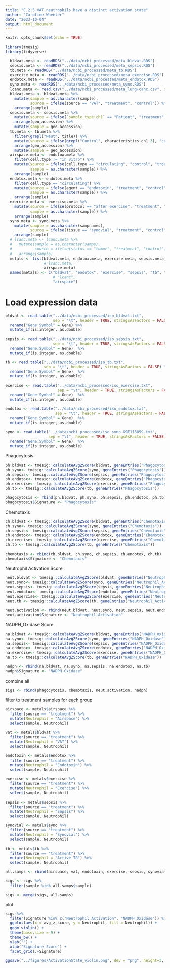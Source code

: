 ```yaml
---
title: "C.2.5 VAT neutrophils have a distinct activation state"
author: "Caroline Wheeler"
date: "2023-10-04"
output: html_document
---
```


```r
knitr::opts_chunk$set(echo = TRUE)

library(tmesig)
library(tidyverse)
```

```r
  bldvat.meta <- readRDS("../data/ncbi_processed/meta_bldvat.RDS")
  sepsis.meta <- readRDS("../data/ncbi_processed/meta_sepsis.RDS")
  tb.meta <- readRDS("../data/ncbi_processed/meta_tb.RDS")
  exercise.meta <- readRDS("../data/ncbi_processed/meta_exercise.RDS")
  endotox.meta <- readRDS("../data/ncbi_processed/meta_endotox.RDS")
  syno.meta <- readRDS("../data/ncbi_processed/meta_syno.RDS")
  lcanc.meta <- read.csv("../data/ncbi_processed/meta_lung-canc.csv", stringsAsFactors = F)
  bldvat.meta <- bldvat.meta %>%
    mutate(sample = as.character(sample),
           source = ifelse(source == "VAT", "treatment", "control")) %>%
    arrange(sample)
  sepsis.meta <- sepsis.meta %>%
    mutate(source = ifelse(`sample_type:ch1` == "Patient", "treatment", "control")) %>%
    arrange(geo_accession) %>%
    mutate(sample = geo_accession)
  tb.meta <- tb.meta %>%
    filter(grepl("Neut", title)) %>%
    mutate(source = ifelse(grepl("Control", characteristics_ch1.3), "control", "treatment")) %>%
    arrange(geo_accession) %>%
    mutate(sample = geo_accession)
  airspace.meta <- endotox.meta %>%
    filter(cell.type != "in vitro") %>%
    mutate(source = ifelse(cell.type == "circulating", "control", "treatment"),
           sample = as.character(sample)) %>%
    arrange(sample)
  endotox.meta <- endotox.meta %>%
    filter(cell.type == "circulating") %>%
    mutate(source = ifelse(agent == "endotoxin", "treatment", "control"),
           sample = as.character(sample)) %>%
    arrange(sample)
  exercise.meta <- exercise.meta %>%
    mutate(source = ifelse(protocol == "after exercise", "treatment", "control"),
           sample = as.character(sample)) %>%
    arrange(sample)
  syno.meta <- syno.meta %>%
    mutate(sample = as.character(sampnames),
           source = ifelse(tissue == "synovial", "treatment", "control")) %>%
    arrange(sample)
  # lcanc.meta <- lcanc.meta %>%
  #   mutate(sample = as.character(samps),
  #          source = ifelse(status == "tumor", "treatment", "control")) %>%
  #   arrange(sample)
  metals <- list(bldvat.meta, endotox.meta, exercise.meta, sepsis.meta, tb.meta, syno.meta,
                 # lcanc.meta,
                 airspace.meta)
  names(metals) <- c("bldvat", "endotox", "exercise", "sepsis", "tb", "syno",
                     # "lcanc",
                     "airspace")
```

# Load expression data 
```r
bldvat <- read.table("../data/ncbi_processed/iso_bldvat.txt", 
                     sep = "\t", header = TRUE, stringsAsFactors = FALSE) %>%
  rename("Gene.Symbol" = Gene) %>%
  mutate_if(is.integer, as.double)

sepsis <- read.table("../data/ncbi_processed/iso_sepsis.txt",
                     sep = "\t", header = TRUE, stringsAsFactors = FALSE) %>%
  rename("Gene.Symbol" = Gene)  %>%
  mutate_if(is.integer, as.double)

tb <- read.table("../data/ncbi_processed/iso_tb.txt",
                 sep = "\t", header = TRUE, stringsAsFactors = FALSE) %>%
  rename("Gene.Symbol" = Gene)  %>%
  mutate_if(is.integer, as.double)

exercise <- read.table("../data/ncbi_processed/iso_exercise.txt",
                       sep = "\t", header = TRUE, stringsAsFactors = FALSE) %>%
  rename("Gene.Symbol" = Gene)  %>%
  mutate_if(is.integer, as.double)

endotox <- read.table("../data/ncbi_processed/iso_endotox.txt",
                      sep = "\t", header = TRUE, stringsAsFactors = FALSE) %>%
  rename("Gene.Symbol" = Gene)  %>%
  mutate_if(is.integer, as.double)

syno <- read.table("../data/ncbi_processed/iso_syno_GSE116899.txt",
                   sep = "\t", header = TRUE, stringsAsFactors = FALSE) %>%
  rename("Gene.Symbol" = Gene)  %>%
  mutate_if(is.integer, as.double)
```

Phagocytosis
```r
ph.bldvat <- tmesig::calculateAvgZScore(bldvat, geneEntries("Phagocytosis"))
ph.syno<- tmesig::calculateAvgZScore(syno, geneEntries("Phagocytosis"))
ph.sepsis<- tmesig::calculateAvgZScore(sepsis, geneEntries("Phagocytosis"))
ph.endotox<- tmesig::calculateAvgZScore(endotox, geneEntries("Phagocytosis"))
ph.exercise<- tmesig::calculateAvgZScore(exercise, geneEntries("Phagocytosis"))
ph.tb <- tmesig::calculateAvgZScore(tb, geneEntries("Phagocytosis"))

phagocytosis <- rbind(ph.bldvat, ph.syno, ph.sepsis, ph.endotox, ph.tb)
phagocytosis$Signature <- "Phagocytosis"
```

Chemotaxis
```r
ch.bldvat <- tmesig::calculateAvgZScore(bldvat, geneEntries("Chemotaxis"))
ch.syno<- tmesig::calculateAvgZScore(syno, geneEntries("Chemotaxis"))
ch.sepsis<- tmesig::calculateAvgZScore(sepsis, geneEntries("Chemotaxis"))
ch.endotox<- tmesig::calculateAvgZScore(endotox, geneEntries("Chemotaxis"))
ch.exercise<- tmesig::calculateAvgZScore(exercise, geneEntries("Chemotaxis"))
ch.tb <- tmesig::calculateAvgZScore(tb, geneEntries("Chemotaxis"))

chemotaxis <- rbind(ch.bldvat, ch.syno, ch.sepsis, ch.endotox, ch.tb)
chemotaxis$Signature <- "Chemotaxis"
```

Neutrophil Activation Score
```r
neut.bldvat <- tmesig::calculateAvgZScore(bldvat, geneEntries("Neutrophil_Activation"))
neut.syno<- tmesig::calculateAvgZScore(syno, geneEntries("Neutrophil_Activation"))
neut.sepsis<- tmesig::calculateAvgZScore(sepsis, geneEntries("Neutrophil_Activation"))
neut.endotox<- tmesig::calculateAvgZScore(endotox, geneEntries("Neutrophil_Activation"))
neut.exercise<- tmesig::calculateAvgZScore(exercise, geneEntries("Neutrophil_Activation"))
neut.tb <- tmesig::calculateAvgZScore(tb, geneEntries("Neutrophil_Activation"))

neut.activation <- rbind(neut.bldvat, neut.syno, neut.sepsis, neut.endotox, neut.tb)
neut.activation$Signature <- "Neutrophil Activation"
```

NADPH_Oxidase Score
```r
na.bldvat <- tmesig::calculateAvgZScore(bldvat, geneEntries("NADPH_Oxidase"))
na.syno<- tmesig::calculateAvgZScore(syno, geneEntries("NADPH_Oxidase"))
na.sepsis<- tmesig::calculateAvgZScore(sepsis, geneEntries("NADPH_Oxidase"))
na.endotox<- tmesig::calculateAvgZScore(endotox, geneEntries("NADPH_Oxidase"))
na.exercise<- tmesig::calculateAvgZScore(exercise, geneEntries("NADPH_Oxidase"))
na.tb <- tmesig::calculateAvgZScore(tb, geneEntries("NADPH_Oxidase"))

nadph <- rbind(na.bldvat, na.syno, na.sepsis, na.endotox, na.tb)
nadph$Signature <- "NADPH Oxidase"
```

combine all
```r
sigs <- rbind(phagocytosis, chemotaxis, neut.activation, nadph)
```

filter to treatment samples for each group
```r
airspace <- metals$airspace %>%
  filter(source == "treatment") %>%
  mutate(Neutrophil = "Airspace") %>%
  select(sample, Neutrophil)

vat <- metals$bldvat %>%
  filter(source == "treatment") %>%
  mutate(Neutrophil = "VAT") %>%
  select(sample, Neutrophil)

endotoxin <- metals$endotox %>%
  filter(source == "treatment") %>%
  mutate(Neutrophil = "Endotoxin") %>%
  select(sample, Neutrophil)

exercise <- metals$exercise %>%
  filter(source == "treatment") %>%
  mutate(Neutrophil = "Exercise") %>%
  select(sample, Neutrophil)

sepsis <- metals$sepsis %>%
  filter(source == "treatment") %>%
  mutate(Neutrophil = "Sepsis") %>%
  select(sample, Neutrophil)

synovial <- metals$syno %>%
  filter(source == "treatment") %>%
  mutate(Neutrophil = "Synovial") %>%
  select(sample, Neutrophil)

tb <- metals$tb %>%
  filter(source == "treatment") %>%
  mutate(Neutrophil = "Active TB") %>%
  select(sample, Neutrophil)

all.samps <- rbind(airspace, vat, endotoxin, exercise, sepsis, synovial, tb)
```

```r
sigs <- sigs %>%
  filter(sample %in% all.samps$sample)

sigs <- merge(sigs, all.samps)
```

plot
```r
sigs %>%
  filter(Signature %in% c("Neutrophil Activation", "NADPH Oxidase")) %>%
  ggplot(aes(x = avg_z_score, y = Neutrophil, fill = Neutrophil)) +
  geom_violin() +
  theme(base.size = 9) +
  theme_bw() +
  ylab("") +
  xlab("Signature Score") +
  facet_grid(.~Signature)

ggsave("../figures/ActivationState_violin.png", dev = "png", height=3, width=5, dpi = 600)
```





